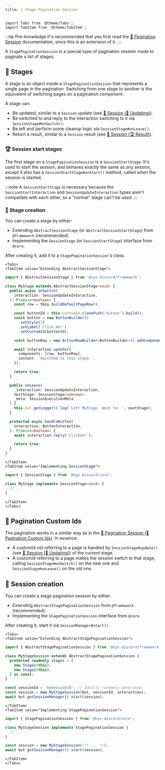 ```yaml
---
title: 📁 Stage Pagination Session
---
```


```mdx-code-block
import Tabs from '@theme/Tabs';
import TabItem from '@theme/TabItem';
```

:::tip Pre-knowledge
It's recommended that you first read the [️🔢 Pagination Session](./pagination-session) documentation, since this is an extension of it.
:::

A `StagePaginationSession` is a special type of pagination session made to paginate a list of stages.

## 📁 Stages

A stage is an object inside a `StagePaginationSession` that represents a single page in the pagination. Switching from
one stage to another is the equivalent of switching pages on a pagination component.

A stage can:
* Be updated, similar to a `Session` update (see [👤 Session (📝 Updating)](./session#-updating)).
* Be switched to and reply to the interaction switching to it via `SessionStage#onSwitch()`.
* Be left and perform some cleanup logic via `SessionStage#onLeave()`.
* Return a result, similar to a `Session` result (see [👤 Session (🏆 Result)](./session#-result)).

### 🏆 Session start stages

The first stage on a `StagePaginationSession` is a `SessionStartStage`. It's used to start the session, and behaves
exactly the same as any session, except it also has a `SessionStartStage#onStart()` method, called when the session
is started.

:::note
A `SessionStartStage` is necessary because the `SessionStartInteraction` and `SessionUpdateInteraction` types aren't
compatible with each other, so a "normal" stage can't be used.
:::

### 👷 Stage creation

You can create a stage by either:

* Extending `AbstractSessionStage` (or `AbstractSessionStartStage`) from `@framework` (recommended).
* Implementing the `SessionStage` (or `SessionStartStage`) interface from `@core`.

After creating it, add it to a `StagePaginationSession`'s class.

```mdx-code-block
<Tabs>
<TabItem value="Extending AbstractSessionStage">
```

```ts
import { AbstractSessionStage } from '@nyx-discord/framework';

class MyStage extends AbstractSessionStage<void> {
  public async onSwitch(
    interaction: SessionUpdateInteraction,
  ): Promise<boolean> {
    const row = this.buildDefaultPageRow();

    const buttonId = this.customId.clonePush('button').build();
    const button = new ButtonBuilder()
      .setStyle(1)
      .setLabel('Click me!')
      .setCustomId(buttonId);

    const buttonRow = new ActionRowBuilder<ButtonBuilder>().addComponents(button);

    await interaction.update({
      components: [row, buttonRow],
      content: 'Switched to this stage.',
    });

    return true;
  }

  public onLeave(
    _interaction: SessionUpdateInteraction,
    nextStage: SessionStage<unknown>,
    _meta: SessionExecutionMeta
  ) {
    this.bot.getLogger().log('Left MyStage. Went to: ', nextStage);
  }

  protected async handleButton(
    interaction: ButtonInteraction,
  ): Promise<boolean> {
    await interaction.reply('Clicked!');

    return true;
  }
}
```

```mdx-code-block
</TabItem>
<TabItem value="Implementing SessionStage">
```

```ts
import { SessionStage } from '@nyx-discord/core';

class MyStage implements SessionStage<void> {
  // ...
}
```

```mdx-code-block
</TabItem>
</Tabs>
```

## 💬 Pagination Custom Ids

The pagination works in a similar way as in the
[🔢 Pagination Session (💬 Pagination Custom Ids)](./pagination-session#-pagination-custom-ids). In essence:

* A customId not referring to a page is handled by `SessionStage#update()` (see [👤 Session [📝 Updating]](./session#-updating)) of the current stage.
* A customId referring to a page makes the session switch to that stage, calling `SessionStage#onSwitch()`
on the new one and `SessionStage#onLeave()` on the old one.

## 👷 Session creation

You can create a stage pagination session by either:

* Extending `AbstractStagePaginationSession` from `@framework` (recommended).
* Implementing the `StagePaginationSession` interface from `@core`.

After creating it, start it via `SessionManager#start()`.

```mdx-code-block
<Tabs>
<TabItem value="Extending AbstractStagePaginationSession">
```

```ts
import { AbstractStagePaginationSession } from '@nyx-discord/framework';

class MyStageSession extends AbstractStagePaginationSession {
  protected readonly stages = [
    new Stage1(this),
    new Stage2(this),
  ] as const;
}

const sessionId = 'mySessionId'; // Ideally randomly generated
const session = new MyStageSession(bot, sessionId, interaction);
await bot.getSessionManager().start(session);
```

```mdx-code-block
</TabItem>
<TabItem value="Implementing StagePaginationSession">
```

```ts
import { StagePaginationSession } from '@nyx-discord/core';

class MyStageSession implements StagePaginationSession {
  // ...
}

const session = new MyStageSession(/** ... */);
await bot.getSessionManager().start(session);
```

```mdx-code-block
</TabItem>
</Tabs>
```
